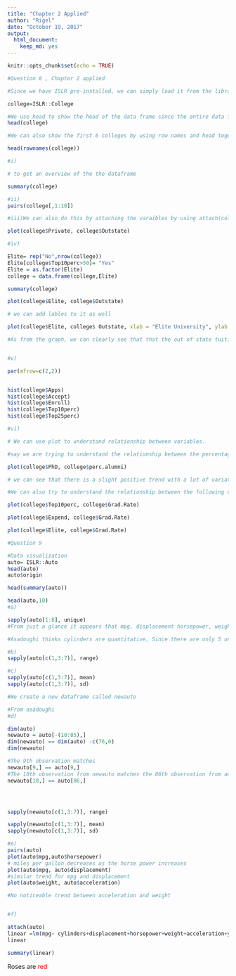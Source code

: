 ```yaml
---
title: "Chapter 2 Applied"
author: "Rigel"
date: "October 19, 2017"
output: 
  html_document: 
    keep_md: yes
---
```


```r
knitr::opts_chunk$set(echo = TRUE)
```



```r

#Question 8 , Chapter 2 applied

#Since we have ISLR pre-installed, we can simply load it from the librarys 

college=ISLR::College

#We use head to show the head of the data frame since the entire data frame is too big to include here
head(college)

#We can also show the first 6 colleges by using row names and head together

head(rownames(college))

#i)

# to get an overview of the the dataframe

summary(college)

#ii)
pairs(college[,1:10])

#iii)We can also do this by attaching the varaibles by using attach(college)

plot(college$Private, college$Outstate)

#iv) 

Elite= rep("No",nrow(college))
Elite[college$Top10perc>50]= "Yes"
Elite = as.factor(Elite)
college = data.frame(college,Elite)

summary(college)

plot(college$Elite, college$Outstate)

# we can add lables to it as well 

plot(college$Elite, college$ Outstate, xlab = "Elite University", ylab = "Out of state tuition fee")

#As from the graph, we can clearly see that that the out of state tuition fee for an elite university is much higher than a non-elite university. 


#v)

par(mfrow=c(2,2))


hist(college$Apps)
hist(college$Accept)
hist(college$Enroll)
hist(college$Top10perc)
hist(college$Top25perc)

#vi)

# We can use plot to understand relationship between variables. 

#say we are trying to understand the relationship between the percentage of PHD and the percentage of alumni who donates

plot(college$PhD, college$perc.alumni)

# we can see that there is a slight positive trend with a lot of variation 

#We can also try to understand the relationship between the following variables.

plot(college$Top10perc, college$Grad.Rate)

plot(college$Expend, college$Grad.Rate)

plot(college$Elite, college$Grad.Rate)
```

```r

#Question 9

#Data visualization
auto= ISLR::Auto
head(auto)
auto$origin

head(summary(auto))

head(auto,10)
#a)

sapply(auto[1:8], unique)
#From just a glance it appears that mpg, displacement horsepower, weight and acceleration and year are quantitative and the rest are qualitative 

#Asadoughi thinks cylinders are quantitative, Since there are only 5 unique values I feel like this should be factorised by using the as.factor function so we will have 4 dummy variables. 

#b)
sapply(auto[c(1,3:7)], range)

#c)
sapply(auto[c(1,3:7)], mean)
sapply(auto[c(1,3:7)], sd)

#We create a new dataframe called newauto 

#From asadoughi
#d)

dim(auto)
newauto = auto[-(10:85),]
dim(newauto) == dim(auto) -c(76,0)
dim(newauto)

#The 9th observation matches
newauto[9,] == auto[9,]
#The 10th observation from newauto matches the 86th observation from auto since everything in between is removed
newauto[10,] == auto[86,]




sapply(newauto[c(1,3:7)], range)

sapply(newauto[c(1,3:7)], mean)
sapply(newauto[c(1,3:7)], sd)

#e)
pairs(auto)
plot(auto$mpg,auto$horsepower)
# miles per gallon decreases as the horse power increases
plot(auto$mpg, auto$displacement)
#similar trend for mpg and displacement
plot(auto$weight, auto$acceleration)

#No noticeable trend between acceleration and weight


#f)

attach(auto)
linear =lm(mpg~ cylinders+displacement+horsepower+weight+acceleration+year, data=auto)
linear

summary(linear)
```

Roses are <span style="color:red">red</span>